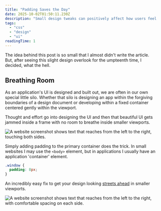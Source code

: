 ```yaml
---
title: "Padding Saves the Day"
date: 2025-10-02T01:50:11.230Z
description: "Small design tweaks can positively affect how users feel on your site."
tags:
  - "css"
  - "design"
  - "ui"
readingTime: 1
---
```








The idea behind this post is so small that I almost didn't write the article.
But, after seeing this slight design overlook for the umpteenth time, I decided,
what the hell.

## Breathing Room

As an application's UI is designed and built out, we are often in our own
special little silo. Whether that silo is designing an app within the forgiving
boundaries of a design document or developing within a fixed container centered
gently within the viewport.

Thought and effort go into designing the UI and then that beautiful UI gets
jammed inside a frame with no room to breathe inside smaller viewports.

![A website screenshot shows text that reaches from the left to the right, touching both sides.](padding_iojmyt.webp)

Simply adding padding to the primary container does the trick. In small websites
I may use the `<body>` element, but in applications I usually have an
application 'container' element.

```css
.window {
  padding: 8px;
}
```

An incredibly easy fix to get your design looking [streets ahead][1] in smaller
viewports.

![A website screenshot shows text that reaches from the left to the right, with comfortable spacing on each side.](padding02_ciqekv.webp)

[1]:
  https://youtu.be/rf1GSjo4zSY
  'Streets ahead as defined by Pierce Hawthorne.'
